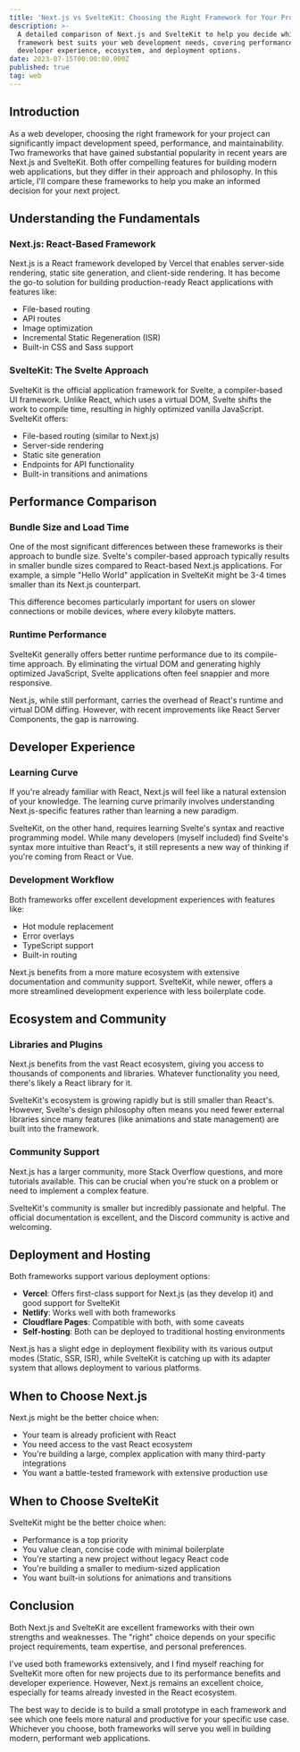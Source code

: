 ```yaml
---
title: 'Next.js vs SvelteKit: Choosing the Right Framework for Your Project'
description: >-
  A detailed comparison of Next.js and SvelteKit to help you decide which
  framework best suits your web development needs, covering performance,
  developer experience, ecosystem, and deployment options.
date: 2023-07-15T00:00:00.000Z
published: true
tag: web
---
```


## Introduction

As a web developer, choosing the right framework for your project can significantly impact development speed, performance, and maintainability. Two frameworks that have gained substantial popularity in recent years are Next.js and SvelteKit. Both offer compelling features for building modern web applications, but they differ in their approach and philosophy. In this article, I'll compare these frameworks to help you make an informed decision for your next project.

## Understanding the Fundamentals

### Next.js: React-Based Framework

Next.js is a React framework developed by Vercel that enables server-side rendering, static site generation, and client-side rendering. It has become the go-to solution for building production-ready React applications with features like:

- File-based routing
- API routes
- Image optimization
- Incremental Static Regeneration (ISR)
- Built-in CSS and Sass support

### SvelteKit: The Svelte Approach

SvelteKit is the official application framework for Svelte, a compiler-based UI framework. Unlike React, which uses a virtual DOM, Svelte shifts the work to compile time, resulting in highly optimized vanilla JavaScript. SvelteKit offers:

- File-based routing (similar to Next.js)
- Server-side rendering
- Static site generation
- Endpoints for API functionality
- Built-in transitions and animations

## Performance Comparison

### Bundle Size and Load Time

One of the most significant differences between these frameworks is their approach to bundle size. Svelte's compiler-based approach typically results in smaller bundle sizes compared to React-based Next.js applications. For example, a simple "Hello World" application in SvelteKit might be 3-4 times smaller than its Next.js counterpart.

This difference becomes particularly important for users on slower connections or mobile devices, where every kilobyte matters.

### Runtime Performance

SvelteKit generally offers better runtime performance due to its compile-time approach. By eliminating the virtual DOM and generating highly optimized JavaScript, Svelte applications often feel snappier and more responsive.

Next.js, while still performant, carries the overhead of React's runtime and virtual DOM diffing. However, with recent improvements like React Server Components, the gap is narrowing.

## Developer Experience

### Learning Curve

If you're already familiar with React, Next.js will feel like a natural extension of your knowledge. The learning curve primarily involves understanding Next.js-specific features rather than learning a new paradigm.

SvelteKit, on the other hand, requires learning Svelte's syntax and reactive programming model. While many developers (myself included) find Svelte's syntax more intuitive than React's, it still represents a new way of thinking if you're coming from React or Vue.

### Development Workflow

Both frameworks offer excellent development experiences with features like:

- Hot module replacement
- Error overlays
- TypeScript support
- Built-in routing

Next.js benefits from a more mature ecosystem with extensive documentation and community support. SvelteKit, while newer, offers a more streamlined development experience with less boilerplate code.

## Ecosystem and Community

### Libraries and Plugins

Next.js benefits from the vast React ecosystem, giving you access to thousands of components and libraries. Whatever functionality you need, there's likely a React library for it.

SvelteKit's ecosystem is growing rapidly but is still smaller than React's. However, Svelte's design philosophy often means you need fewer external libraries since many features (like animations and state management) are built into the framework.

### Community Support

Next.js has a larger community, more Stack Overflow questions, and more tutorials available. This can be crucial when you're stuck on a problem or need to implement a complex feature.

SvelteKit's community is smaller but incredibly passionate and helpful. The official documentation is excellent, and the Discord community is active and welcoming.

## Deployment and Hosting

Both frameworks support various deployment options:

- **Vercel**: Offers first-class support for Next.js (as they develop it) and good support for SvelteKit
- **Netlify**: Works well with both frameworks
- **Cloudflare Pages**: Compatible with both, with some caveats
- **Self-hosting**: Both can be deployed to traditional hosting environments

Next.js has a slight edge in deployment flexibility with its various output modes (Static, SSR, ISR), while SvelteKit is catching up with its adapter system that allows deployment to various platforms.

## When to Choose Next.js

Next.js might be the better choice when:

- Your team is already proficient with React
- You need access to the vast React ecosystem
- You're building a large, complex application with many third-party integrations
- You want a battle-tested framework with extensive production use

## When to Choose SvelteKit

SvelteKit might be the better choice when:

- Performance is a top priority
- You value clean, concise code with minimal boilerplate
- You're starting a new project without legacy React code
- You're building a smaller to medium-sized application
- You want built-in solutions for animations and transitions

## Conclusion

Both Next.js and SvelteKit are excellent frameworks with their own strengths and weaknesses. The "right" choice depends on your specific project requirements, team expertise, and personal preferences.

I've used both frameworks extensively, and I find myself reaching for SvelteKit more often for new projects due to its performance benefits and developer experience. However, Next.js remains an excellent choice, especially for teams already invested in the React ecosystem.

The best way to decide is to build a small prototype in each framework and see which one feels more natural and productive for your specific use case. Whichever you choose, both frameworks will serve you well in building modern, performant web applications.
